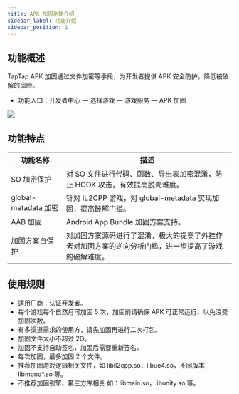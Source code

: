 ```yaml
---
title: APK 加固功能介绍
sidebar_label: 功能介绍
sidebar_position: 1
---
```


## 功能概述
TapTap APK 加固通过文件加密等手段，为开发者提供 APK 安全防护，降低被破解的风险。

- 功能入口：开发者中心 — 选择游戏 — 游戏服务 — APK 加固

![](https://img.tapimg.com/market/images/767da7d5dfc6290e2c772031d4110f11.png)


## 功能特点

| 功能名称 | 描述 | 
| --- | --- |
| SO 加密保护 | 对 SO 文件进行代码、函数、导出表加密混淆，防止 HOOK 攻击，有效提高脱壳难度。 |
| global-metadata 加密 | 针对 IL2CPP 游戏，对 global-metadata 实现加固，提高破解门槛。 |
| AAB 加固 | Android App Bundle 加固方案支持。 |
| 加固方案自保护 | 对加固方案源码进行了混淆，极大的提高了外挂作者对加固方案的逆向分析门槛，进一步提高了游戏的破解难度。 |


## 使用规则

- 适用厂商：认证开发者。
- 每个游戏每个自然月可加固 5 次，加固前请确保 APK 可正常运行，以免浪费加固次数。
- 有多渠道需求的使用方，请先加固再进行二次打包。
- 加固文件大小不超过 2G。
- 加固不支持自动签名，加固后需要重新签名。
- 每次加固，最多加固 2 个文件。
- 推荐加固游戏逻辑相关文件，如 libil2cpp.so，libue4.so，不同版本 libmono*.so 等。
- 不推荐加固引擎、第三方库相关 如：libmain.so，libunity.so 等。
